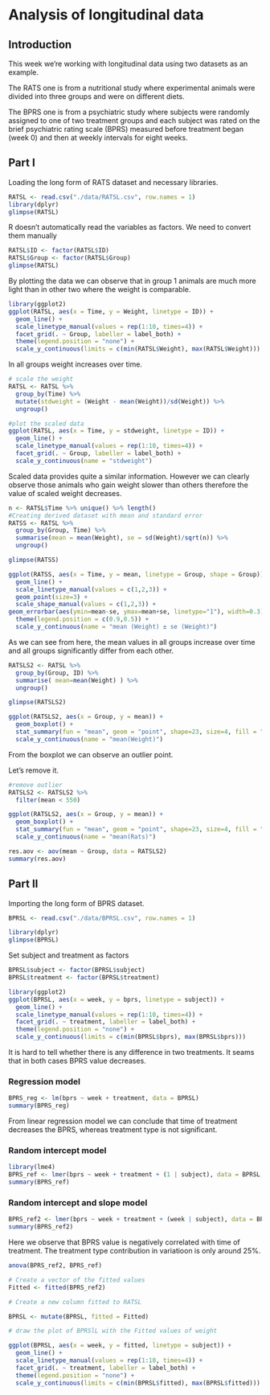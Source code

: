 # Analysis of longitudinal data

## Introduction

This week we're working with longitudinal data using two datasets as an example.

The RATS one is from a nutritional study where experimental animals were divided into three groups and were on different diets.

The BPRS one is from a psychiatric study where subjects were randomly assigned to one of two treatment groups and each subject was rated on the brief psychiatric rating scale (BPRS) measured before treatment began (week 0) and then at weekly intervals for eight weeks.

## Part I

Loading the long form of RATS dataset and necessary libraries.

```r
RATSL <- read.csv("./data/RATSL.csv", row.names = 1)
library(dplyr)
glimpse(RATSL)
```

R doesn't automatically read the variables as factors. We need to convert them manually

```r
RATSL$ID <- factor(RATSL$ID)
RATSL$Group <- factor(RATSL$Group)
glimpse(RATSL)
```

By plotting the data we can observe that in group 1 animals are much more light than in other two where the weight is comparable.

```r
library(ggplot2)
ggplot(RATSL, aes(x = Time, y = Weight, linetype = ID)) +
  geom_line() +
  scale_linetype_manual(values = rep(1:10, times=4)) +
  facet_grid(. ~ Group, labeller = label_both) +
  theme(legend.position = "none") + 
  scale_y_continuous(limits = c(min(RATSL$Weight), max(RATSL$Weight)))
```

In all groups weight increases over time.

```r
# scale the weight
RATSL <- RATSL %>%
  group_by(Time) %>%
  mutate(stdweight = (Weight - mean(Weight))/sd(Weight)) %>%
  ungroup()
```

```r
#plot the scaled data
ggplot(RATSL, aes(x = Time, y = stdweight, linetype = ID)) +
  geom_line() +
  scale_linetype_manual(values = rep(1:10, times=4)) +
  facet_grid(. ~ Group, labeller = label_both) +
  scale_y_continuous(name = "stdweight")
```

Scaled data provides quite a similar information. However we can clearly observe those animals who gain weight slower than others therefore the value of scaled weight decreases.

```r
n <- RATSL$Time %>% unique() %>% length()
#Creating derived dataset with mean and standard error
RATSS <- RATSL %>%
  group_by(Group, Time) %>%
  summarise(mean = mean(Weight), se = sd(Weight)/sqrt(n)) %>%
  ungroup()
```

```r
glimpse(RATSS)
```

```r

ggplot(RATSS, aes(x = Time, y = mean, linetype = Group, shape = Group)) +
  geom_line() +
  scale_linetype_manual(values = c(1,2,3)) +
  geom_point(size=3) +
  scale_shape_manual(values = c(1,2,3)) +
geom_errorbar(aes(ymin=mean-se, ymax=mean+se, linetype="1"), width=0.3) +
  theme(legend.position = c(0.9,0.5)) +
  scale_y_continuous(name = "mean (Weight) ± se (Weight)")
```

As we can see from here, the mean values in all groups increase over time and all groups significantly differ from each other.

```r
RATSLS2 <- RATSL %>%
  group_by(Group, ID) %>%
  summarise( mean=mean(Weight) ) %>%
  ungroup()

glimpse(RATSLS2)
```

```r
ggplot(RATSLS2, aes(x = Group, y = mean)) +
  geom_boxplot() +
  stat_summary(fun = "mean", geom = "point", shape=23, size=4, fill = "blue") +
  scale_y_continuous(name = "mean(Weight)")
```

From the boxplot we can observe an outlier point.

Let's remove it.

```r
#remove outlier
RATSLS2 <- RATSLS2 %>%
  filter(mean < 550)
```

```r
ggplot(RATSLS2, aes(x = Group, y = mean)) +
  geom_boxplot() +
  stat_summary(fun = "mean", geom = "point", shape=23, size=4, fill = "blue") +
  scale_y_continuous(name = "mean(Rats)")
```

```r
res.aov <- aov(mean ~ Group, data = RATSLS2)
summary(res.aov)
```

## Part II

Importing the long form of BPRS dataset.

```r
BPRSL <- read.csv("./data/BPRSL.csv", row.names = 1)
```

```r
library(dplyr)
glimpse(BPRSL)
```

Set subject and treatment as factors

```r
BPRSL$subject <- factor(BPRSL$subject)
BPRSL$treatment <- factor(BPRSL$treatment)
```

```r
library(ggplot2)
ggplot(BPRSL, aes(x = week, y = bprs, linetype = subject)) +
  geom_line() +
  scale_linetype_manual(values = rep(1:10, times=4)) +
  facet_grid(. ~ treatment, labeller = label_both) +
  theme(legend.position = "none") + 
  scale_y_continuous(limits = c(min(BPRSL$bprs), max(BPRSL$bprs)))
```

It is hard to tell whether there is any difference in two treatments. It seams that in both cases BPRS value decreases.

### Regression model

```r
BPRS_reg <- lm(bprs ~ week + treatment, data = BPRSL)
summary(BPRS_reg)
```

From linear regression model we can conclude that time of treatment decreases the BPRS, whereas treatment type is not significant.

### Random intercept model

```r
library(lme4)
BPRS_ref <- lmer(bprs ~ week + treatment + (1 | subject), data = BPRSL, REML = FALSE) 
summary(BPRS_ref)
```

### Random intercept and slope model

```r
BPRS_ref2 <- lmer(bprs ~ week + treatment + (week | subject), data = BPRSL, REML = FALSE) 
summary(BPRS_ref2)
```

Here we observe that BPRS value is negatively correlated with time of treatment. The treatment type contribution in variatioon is only around 25%.

```r
anova(BPRS_ref2, BPRS_ref)
```

```r
# Create a vector of the fitted values
Fitted <- fitted(BPRS_ref2)

# Create a new column fitted to RATSL

BPRSL <- mutate(BPRSL, fitted = Fitted)

# draw the plot of BPRSlL with the Fitted values of weight

ggplot(BPRSL, aes(x = week, y = fitted, linetype = subject)) +
  geom_line() +
  scale_linetype_manual(values = rep(1:10, times=4)) +
  facet_grid(. ~ treatment, labeller = label_both) +
  theme(legend.position = "none") + 
  scale_y_continuous(limits = c(min(BPRSL$fitted), max(BPRSL$fitted)))

```
